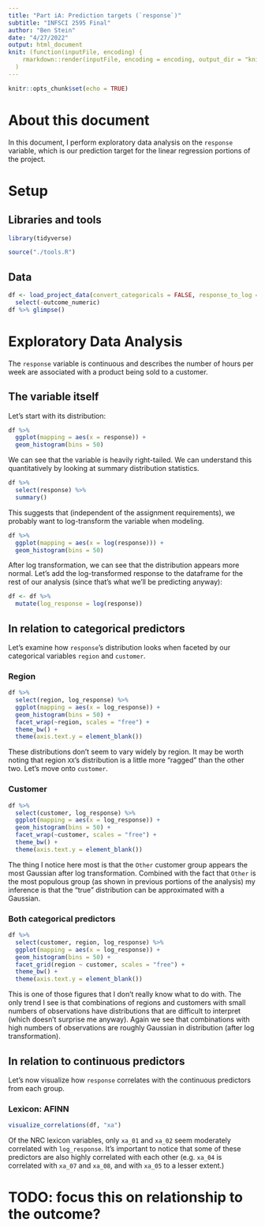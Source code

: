 ```yaml
---
title: "Part iA: Prediction targets (`response`)"
subtitle: "INFSCI 2595 Final"
author: "Ben Stein"
date: "4/27/2022"
output: html_document
knit: (function(inputFile, encoding) {
    rmarkdown::render(inputFile, encoding = encoding, output_dir = "knit") }
  )
---
```


```r
knitr::opts_chunk$set(echo = TRUE)
```

# About this document

In this document, I perform exploratory data analysis on the `response` variable, which is our prediction target for the linear regression portions of the project.

# Setup

## Libraries and tools

```r
library(tidyverse)

source("./tools.R")
```

## Data

```r
df <- load_project_data(convert_categoricals = FALSE, response_to_log = FALSE) %>%
  select(-outcome_numeric)
df %>% glimpse()
```

# Exploratory Data Analysis

The `response` variable is continuous and describes the number of hours per week are associated with a product being sold to a customer. 

## The variable itself

Let's start with its distribution:

```r
df %>%
  ggplot(mapping = aes(x = response)) +
  geom_histogram(bins = 50)
```

We can see that the variable is heavily right-tailed. We can understand this quantitatively by looking at summary distribution statistics.

```r
df %>%
  select(response) %>%
  summary()
```

This suggests that (independent of the assignment requirements), we probably want to log-transform the variable when modeling. 

```r
df %>%
  ggplot(mapping = aes(x = log(response))) +
  geom_histogram(bins = 50)
```

After log transformation, we can see that the distribution appears more normal. Let's add the log-transformed response to the dataframe for the rest of our analysis (since that's what we'll be predicting anyway):

```r
df <- df %>%
  mutate(log_response = log(response))
```


## In relation to categorical predictors

Let's examine how `response`'s distribution looks when faceted by our categorical variables `region` and `customer`. 

### Region

```r
df %>%
  select(region, log_response) %>%
  ggplot(mapping = aes(x = log_response)) + 
  geom_histogram(bins = 50) +
  facet_wrap(~region, scales = "free") + 
  theme_bw() +
  theme(axis.text.y = element_blank())
```

These distributions don't seem to vary widely by region. It may be worth noting that region `XX`'s distribution is a little more "ragged" than the other two. Let's move onto `customer`.

### Customer

```r
df %>%
  select(customer, log_response) %>%
  ggplot(mapping = aes(x = log_response)) + 
  geom_histogram(bins = 50) +
  facet_wrap(~customer, scales = "free") + 
  theme_bw() +
  theme(axis.text.y = element_blank())
```

The thing I notice here most is that the `Other` customer group appears the most Gaussian after log transformation. Combined with the fact that `Other` is the most populous group (as shown in previous portions of the analysis) my inference is that the "true" distribution can be approximated with a Gaussian.

### Both categorical predictors

```r
df %>%
  select(customer, region, log_response) %>%
  ggplot(mapping = aes(x = log_response)) + 
  geom_histogram(bins = 50) +
  facet_grid(region ~ customer, scales = "free") + 
  theme_bw() +
  theme(axis.text.y = element_blank())
```

This is one of those figures that I don't really know what to do with. The only trend I see is that combinations of regions and customers with small numbers of observations have distributions that are difficult to interpret (which doesn't surprise me anyway). Again we see that combinations with high numbers of observations are roughly Gaussian in distribution (after log transformation).

## In relation to continuous predictors

Let's now visualize how `response` correlates with the continuous predictors from each group.

### Lexicon: AFINN

```r
visualize_correlations(df, "xa")
```

Of the NRC lexicon variables, only `xa_01` and `xa_02` seem moderately correlated with `log_response`. It's important to notice that some of these predictors are also highly correlated with each other (e.g. `xa_04` is correlated with `xa_07` and `xa_08`, and with `xa_05` to a lesser extent.)

# TODO: focus this on relationship to the outcome?
